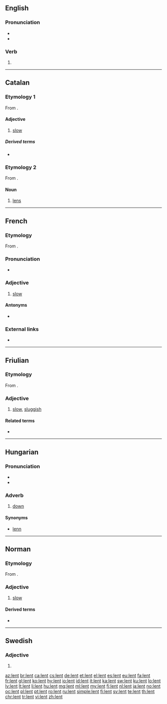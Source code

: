 {{also|Lent}}
==English==

===Pronunciation===
* {{IPA|/lɛnt/|lang=en}}
* {{rhymes|ɛnt|lang=en}}

===Verb===
{{head|en|verb form}}

# {{en-past of|lend}}

----

==Catalan==

===Etymology 1===
From {{etyl|la|ca}} {{m|la|lentus}}.

====Adjective====
{{ca-adj}}

# [[slow]]

=====Derived terms=====
* {{l|ca|lentament}}

===Etymology 2===
From {{etyl|la|ca}} {{m|la|lēns}}.

====Noun====
{{ca-noun|f}}

# [[lens]]

----

==French==

===Etymology===
From {{etyl|la|fr}} {{m|la|lentus}}.

===Pronunciation===
* {{audio|Fr-lent.ogg|audio|lang=fr}}

===Adjective===
{{fr-adj}}

# [[slow]]

====Antonyms====
* {{l|fr|rapide}}

===External links===
* {{R:TLFi}}

----

==Friulian==

===Etymology===
From {{etyl|la|fur}} {{m|la|lentus}}.

===Adjective===
{{head|fur|adjective}}

# [[slow]], [[sluggish]]

====Related terms====
* {{l|fur|lentece}}

----

==Hungarian==

===Pronunciation===
* {{IPA|/ˈlɛnt/|lang=hu}}
* {{hyphenation|lent|lang=hu}}

===Adverb===
{{head|hu|adverb}}

# [[down]]

====Synonyms====
* [[lenn]]

----

==Norman==

===Etymology===
From {{etyl|la|nrf}} {{m|la|lentus||slow, sluggish}}.

===Adjective===
{{nrf-adj}}

# {{lb|nrf|Jersey}} [[slow]]

====Derived terms====
* {{l|nrf|lentement||slowly}}

----

==Swedish==

===Adjective===
{{head|sv|adjective form}}

# {{sv-adj-form-abs-indef-n|len}}

[[az:lent]]
[[br:lent]]
[[ca:lent]]
[[cs:lent]]
[[de:lent]]
[[et:lent]]
[[el:lent]]
[[es:lent]]
[[eu:lent]]
[[fa:lent]]
[[fr:lent]]
[[gl:lent]]
[[ko:lent]]
[[hy:lent]]
[[io:lent]]
[[id:lent]]
[[it:lent]]
[[ka:lent]]
[[sw:lent]]
[[ku:lent]]
[[lo:lent]]
[[lv:lent]]
[[lt:lent]]
[[li:lent]]
[[hu:lent]]
[[mg:lent]]
[[ml:lent]]
[[my:lent]]
[[fj:lent]]
[[nl:lent]]
[[ja:lent]]
[[no:lent]]
[[oc:lent]]
[[pl:lent]]
[[pt:lent]]
[[ro:lent]]
[[ru:lent]]
[[simple:lent]]
[[fi:lent]]
[[sv:lent]]
[[te:lent]]
[[th:lent]]
[[chr:lent]]
[[tr:lent]]
[[vi:lent]]
[[zh:lent]]